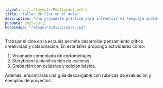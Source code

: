 ```yaml
---
layout: ../../layouts/PostLayout.astro
title: "Taller de Cine en el Aula"
description: "Una propuesta práctica para introducir el lenguaje audiovisual en educación artística."
pubDate: 2025-08-25
heroImage: "/images/audiovisual6.jpg"
---
```



Trabajar el cine en la escuela permite desarrollar pensamiento crítico, creatividad y colaboración. En este taller propongo actividades como:

1. Visionado comentado de cortometrajes.
2. Storyboard y planificación de escenas.
3. Grabación con celulares y edición básica.

Además, encontrarás una guía descargable con rubricas de evaluación y ejemplos de proyectos.
